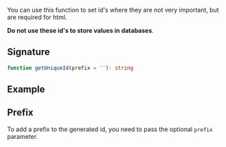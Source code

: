 
<Meta of={Stories} />

<Intro
  name="getUniqueId"
  description="Function for generating unique identifiers."
/>

You can use this function to set id's where they are not very important, but are required for html.

**Do not use these id's to store values in databases**.

## Signature

```ts
function getUniqueId(prefix = ''): string
```

## Example

<Canvas>
  <Story of={Stories.Basic} />
</Canvas>

## Prefix

To add a prefix to the generated id, you need to pass the optional `prefix` parameter.

<Canvas>
  <Story of={Stories.Prefix} />
</Canvas>
